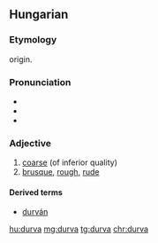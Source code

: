 ==Hungarian==

===Etymology===
{{unk.|lang=hu}} origin.

===Pronunciation===
* {{IPA|/ˈdurvɒ/|lang=hu}}
* {{audio|Hu-durva.ogg|Audio|lang=hu}}
* {{hyphenation|dur|va|lang=hu}}

===Adjective===
{{hu-adj|comp=durvább}}

# [[coarse]] (of inferior quality)
# [[brusque]], [[rough]], [[rude]]

====Derived terms====
* [[durván]]

[[hu:durva]]
[[mg:durva]]
[[tg:durva]]
[[chr:durva]]